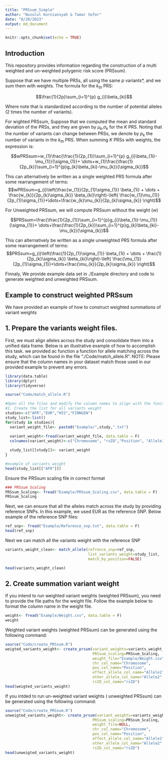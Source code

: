 ```yaml
---
title: "PRSsum_Simple"
author: "Nuzulul Kurniansyah & Tamar Sofer"
date: "8/20/2023"
output: md_document
---
```


```r
knitr::opts_chunk$set(echo = TRUE)
```



## Introduction

This repository provides information regarding the construction of a
multi weighted and un-weighted polygenic risk score (PRSsum).

Suppose that we have multiple PRSs, all using the same $p$ variants\*, and
we sum them with weights. The formula for the $k_{th}$ PRS:

$$\frac{1}{2p}\sum_{i=1}^{p} g_{i}\beta_{ki}$$

Where note that is standardized according to the number of potential alleles (2 times the number of variants). 

For wighted PRSsum, Suppose that we computed the mean and standard deviation of the PRSs, and they are given by $\mu_{k}$,$\sigma_{k}$ for the $K$ PRS. Noting that the number of variants can change between PRSs, we denote by $p_{k}$ the number of variants in the $k_{th}$ PRS. When summing $K$ PRSs with weights, the expression is:

$$wPRSsum=w_{1}\frac{\frac{1}{2p_{1}}\sum_{i=1}^{p} g_{i}\beta_{1i}-\mu_{1}}{\sigma_{1}}+ \dots+w_{1}\frac{\frac{1}{2p_{k}}\sum_{i=1}^{p}g_{k}\beta_{ki}-\mu_{k}}{\sigma_{k}}$$

This can alternatively be written as a single weighted PRS formula after some rearrangement of terms:
$$wPRSsum=g_{i}\left(\frac{w_{1}}{2p_{1}\sigma_{1}} \beta_{1i} + \dots + \frac{w_{k}}{2p_{k}\sigma_{k}} \beta_{ki}\right)-\left( \frac{w_{1}\mu_{1}}{2p_{1}\sigma_{1}}+\dots+\frac{w_{k}\mu_{k}}{2p_{k}\sigma_{k}} \right)$$


For Unweighted PRSsum, we will compute PRSsum without the weight ($w$)

$$PRSsum=\frac{\frac{1}{2p_{1}}\sum_{i=1}^{p}g_{i}\beta_{1i}-\mu_{1}}{\sigma_{1}}+ \dots+\frac{\frac{1}{2p_{k}}\sum_{i=1}^{p}g_{k}\beta_{ki}-\mu_{k}}{\sigma_{k}}$$

This can alternatively be written as a single unweighted PRS formula after some rearrangement of terms:
$$PRSsum=g_{i}\left(\frac{1}{2p_{1}\sigma_{1}} \beta_{1i} + \dots + \frac{1}{2p_{k}\sigma_{k}} \beta_{ki}\right)-\left( \frac{\mu_{1}}{2p_{1}\sigma_{1}}+\dots+\frac{\mu_{k}}{2p_{k}\sigma_{k}} \right)$$


Finnaly, We provide example data set in ./Example directory and code to generate weighted and unweighted PRSsum.


## Example to construct weighted PRSsum 

We have provided an example of how to construct weighted summations of variant weights

## 1. Prepare the variants weight files.

First, we must align alleles across the study and consolidate them into a unified data frame. Below is an illustrative example of how to accomplish this task. we provided ac function a function for allele matching across the study, which can be found in the file "./Code/match_allele.R". NOTE: Please ensure that the column names in your dataset match those used in our provided example to prevent any errors.

```r
library(data.table)
library(dplyr)
library(tidyverse)
```


```r
source("Code/match_allele.R")

#Open all the files and modify the column names to align with the function's requirements.
#1. Create the list for all variants weight
studies<-c("AFR","EUR","HIS","FINNGEN")
study_list<-list()
for(study in studies){
  variant_weight_file<- paste0("Example/",study,".txt")
  
  variant_weight<-fread(variant_weight_file, data.table = F)
  colnames(variant_weight)<-c("Chromosome", "rsID","Position", "Allele1","Allele2", "BETA")

  study_list[[study]]<- variant_weight
}

#example of variants weight
head(study_list[["AFR"]])
```

Ensure the PRSsum scaling file in correct format

```r
### PRSsum Scaling
PRSsum_Scaling<- fread("Example/PRSsum_Scaling.csv", data.table = F)
PRSsum_Scaling
```

Next, we can ensure that all the alleles match across the study by providing reference SNPs. In this example, we used EUR as the reference SNP. Below example of the reference SNP files:

```r
ref_snp<- fread("Example/Reference_snp.txt", data.table = F)
head(ref_snp)
```

Next we can match all the variants weight with the reference SNP

```r
variants_weight_clean<- match_allele(refrence_snp=ref_snp, 
                                     list_variants_weight=study_list,
                                     match_by_position=FALSE)

head(variants_weight_clean)
```


## 2. Create summation variant weight

If you intend to run weighted variant weights (weighted PRSsum), you need to  provide the file paths for the weight file. Follow the example below to format the column name in the weight file.

```r
weight<- fread("Example/Weight.csv", data.table = F)
weight
```


Weighted variant weights (weighted PRSsum) can be generated using the following command:

```r
source("Code/create_PRSsum.R")
weigted_variants_weight<- create_prsum(variant_weights=variants_weight_clean, 
                                       PRSsum_scaling=PRSsum_Scaling, 
                                       weight_file="Example/Weight.csv",
                                       chr_col_name="Chromosome", 
                                       pos_col_name="Position", 
                                       effect_allele_col_name="Allele1",
                                       other_allele_col_name="Allele2",
                                       rsID_col_name="rsID")
head(weigted_variants_weight)
```


If you intded to run un-weighted variant weights ( unweighted PRSsum) can be generated using the following command:

```r
source("Code/create_PRSsum.R")
unweigted_variants_weight<- create_prsum(variant_weights=variants_weight_clean, 
                                       PRSsum_scaling=PRSsum_Scaling, 
                                       weight_file=NULL,
                                       chr_col_name="Chromosome", 
                                       pos_col_name="Position", 
                                       effect_allele_col_name="Allele1",
                                       other_allele_col_name="Allele2",
                                       rsID_col_name="rsID")
head(unweigted_variants_weight)
```




